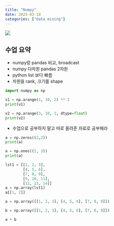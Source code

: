 ```yaml
---
title: "Numpy"
date: 2025-03-10
categories: ["data mining"]
---
```


![](/img/human-thumb.jpg){.post-thumbnail}

## 수업 요약

- numpy랑 pandas 비교, broadcast
- numpy 다차원 pandas 2차원
- python list 보다 빠름 
- 차원을 rank, 크기를 shape

```python
import numpy as np

v1 = np.arange(1, 10, 2) ** 2
print(v1)
```

```python
v2 = np.arange(3, 10, 1, dtype=float)
print(v2)
```

- 수업으로 공부하지 말고 따로 올려준 자료로 공부해라

```python
a = np.zeros((2,2))
print(a)
```

```python
a = np.ones((2, 3))
print(a)
```

```python
lst1 = [[1, 2, 3],
        [4, 5, 6],
        [7, 8, 9],
        [9, 10, 11],
        [12, 13, 14]]
a = np.array(lst1)
a[[1, 2]]
```

```python
a = np.array([[1, 2, 3], [4, 5, 6], [7, 8, 9]])

b = np.array([[1, 2, 3], [4, 5, 6], [7, 8, 9]])

a + b
```

